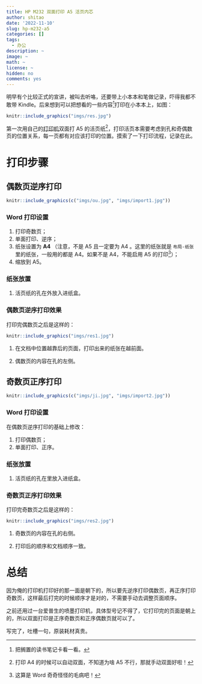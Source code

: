 ```yaml
---
title: HP M232 双面打印 A5 活页内芯
author: shitao
date: '2022-11-10'
slug: hp-m232-a5
categories: []
tags:
  - 办公
description: ~
image: ~
math: ~
license: ~
hidden: no
comments: yes
---
```


明早有个比较正式的宣讲，被叫去听咯，还要带上小本本和笔做记录，吓得我都不敢带 Kindle。后来想到可以把想看的一些内容[^todo]打印在小本本上，如图：

```r
knitr::include_graphics("imgs/res.jpg")
```

第一次用自己的[打印机](https://item.jd.com/100019179990.html)双面打 A5 的活页纸[^a4]，打印活页本需要考虑到孔和奇偶数页的位置关系，每一页都有对应该打印的位置。摸索了一下打印流程，记录在此。

[^todo]: 把搁置的读书笔记卡看一看。

[^a4]: 打印 A4 的时候可以自动双面，不知道为啥 A5 不行，那就手动双面好啦！

# 打印步骤

## 偶数页逆序打印

```r
knitr::include_graphics(c("imgs/ou.jpg", "imgs/import1.jpg")) 
```

### Word 打印设置

1. 打印奇数页；
1. 单面打印、逆序；
1. 纸张设置为 **A4** （注意，不是 A5 且一定要为 A4 。这里的纸张就是 `布局-纸张` 里的纸张，一般用的都是 A4。如果不是 A4，不能启用 A5 的打印[^a5]）；
1. 缩放到 A5。

[^a5]: 这算是 Word 奇奇怪怪的毛病吧！

### 纸张放置

1. 活页纸的孔在外放入进纸盒。

### 偶数页逆序打印效果

打印完偶数页之后是这样的：

```r
knitr::include_graphics("imgs/res1.jpg")
```

1. 在文档中位置越靠后的页面，打印出来的纸张在越前面。

1. 偶数页的内容在孔的左侧。

## 奇数页正序打印

```r
knitr::include_graphics(c("imgs/ji.jpg", "imgs/import2.jpg")) 
```

### Word 打印设置

在偶数页逆序打印的基础上修改：

1. 打印偶数页；
1. 单面打印、正序。

### 纸张放置

1. 活页纸的孔在里放入进纸盒。

### 奇数页正序打印效果

打印完奇数页之后是这样的：

```r
knitr::include_graphics("imgs/res2.jpg")
```

1. 奇数页的内容在孔的右侧。

1. 打印后的顺序和文档顺序一致。

# 总结

因为俺的打印机打印好的那一面是朝下的，所以要先逆序打印偶数页，再正序打印奇数页，这样最后打完的时候顺序才是对的，不需要手动去调整页面顺序。

之前还用过一台爱普生的喷墨打印机，具体型号记不得了，它打印完的页面是朝上的，所以双面打印是正序奇数页和正序偶数页就可以了。

写完了，吐槽一句，原装耗材真贵。
